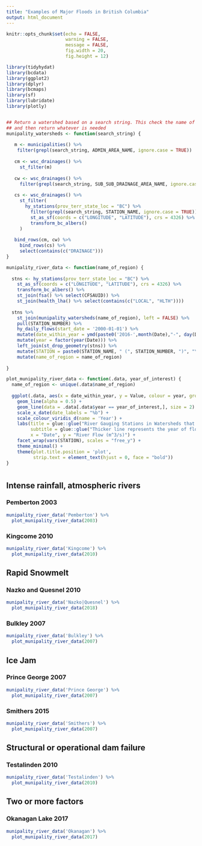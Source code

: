 ```yaml
---
title: "Examples of Major Floods in British Columbia"
output: html_document
---
```

<style type="text/css">
.main-container {
  max-width: 1800px;
  margin-left: auto;
  margin-right: auto;
}
</style>

```r
knitr::opts_chunk$set(echo = FALSE,
                      warning = FALSE,
                      message = FALSE,
                      fig.width = 20,
                      fig.height = 12)

library(tidyhydat)
library(bcdata)
library(ggplot2)
library(dplyr)
library(bcmaps)
library(sf)
library(lubridate)
library(plotly)


## Return a watershed based on a search string. This check the name of a city, watershed or river gauge station
## and then return whatever is needed
munipality_watersheds <- function(search_string) {
  
   m <- municipalities() %>% 
    filter(grepl(search_string, ADMIN_AREA_NAME, ignore.case = TRUE))
   
   cm <- wsc_drainages() %>% 
     st_filter(m)
   
   cw <- wsc_drainages() %>% 
     filter(grepl(search_string, SUB_SUB_DRAINAGE_AREA_NAME, ignore.case = TRUE))
   
   cs <- wsc_drainages() %>% 
     st_filter(
       hy_stations(prov_terr_state_loc = "BC") %>% 
         filter(grepl(search_string, STATION_NAME, ignore.case = TRUE)) %>% 
         st_as_sf(coords = c("LONGITUDE", "LATITUDE"), crs = 4326) %>% 
         transform_bc_albers()
     )
   
   bind_rows(cm, cw) %>% 
     bind_rows(cs) %>% 
     select(contains(c("DRAINAGE")))
}

munipality_river_data <- function(name_of_region) {
  
  stns <- hy_stations(prov_terr_state_loc = "BC") %>% 
    st_as_sf(coords = c("LONGITUDE", "LATITUDE"), crs = 4326) %>% 
    transform_bc_albers() %>% 
    st_join(fsa() %>% select(CFSAUID)) %>% 
    st_join(health_lha() %>% select(contains(c("LOCAL", "HLTH"))))
  
  stns %>% 
    st_join(munipality_watersheds(name_of_region), left = FALSE) %>% 
    pull(STATION_NUMBER) %>% 
    hy_daily_flows(start_date = '2000-01-01') %>% 
    mutate(date_within_year = ymd(paste0('2016-',month(Date),"-", day(Date)))) %>% 
    mutate(year = factor(year(Date))) %>% 
    left_join(st_drop_geometry(stns)) %>% 
    mutate(STATION = paste0(STATION_NAME, " (", STATION_NUMBER, ")", "\nLHA: ", LOCAL_HLTH_AREA_NAME, " (#",LOCAL_HLTH_AREA_CODE ,") " , "FSA: ", CFSAUID)) %>% 
    mutate(name_of_region = name_of_region)
  
}

plot_munipality_river_data <- function(.data, year_of_interest) {
  name_of_region <- unique(.data$name_of_region)
  
  ggplot(.data, aes(x = date_within_year, y = Value, colour = year, group = year)) +
    geom_line(alpha = 0.5) +
    geom_line(data = .data[.data$year == year_of_interest,], size = 2) +
    scale_x_date(date_labels = "%b") +
    scale_colour_viridis_d(name = 'Year') +
    labs(title = glue::glue("River Gauging Stations in Watersheds that Intersect '{name_of_region}'"),
         subtitle = glue::glue("Thicker line represents the year of flood ({year_of_interest})"),
         x = "Date", y = "River Flow (m^3/s)") +
    facet_wrap(vars(STATION), scales = "free_y") +
    theme_minimal() +
    theme(plot.title.position = 'plot',
          strip.text = element_text(hjust = 0, face = "bold"))
}
```

# {.tabset}

## Intense rainfall, atmospheric rivers {.tabset}



### Pemberton 2003


```r
munipality_river_data('Pemberton') %>% 
  plot_munipality_river_data(2003)
```

### Kingcome 2010


```r
munipality_river_data('Kingcome') %>% 
  plot_munipality_river_data(2010) 
```

## Rapid Snowmelt {.tabset}

### Nazko and Quesnel 2010

```r
munipality_river_data('Nazko|Quesnel') %>% 
  plot_munipality_river_data(2018) 
```

### Bulkley 2007

```r
munipality_river_data('Bulkley') %>% 
  plot_munipality_river_data(2007) 
```


## Ice Jam {.tabset}

### Prince George 2007

```r
munipality_river_data('Prince George') %>% 
  plot_munipality_river_data(2007) 
```


### Smithers 2015

```r
munipality_river_data('Smithers') %>% 
  plot_munipality_river_data(2007) 
```

## Structural or operational dam failure {.tabset}

### Testalinden 2010
```r
munipality_river_data('Testalinden') %>% 
  plot_munipality_river_data(2010) 
```


## Two or more factors {.tabset}

### Okanagan Lake 2017
```r
munipality_river_data('Okanagan') %>% 
  plot_munipality_river_data(2017) 
```
